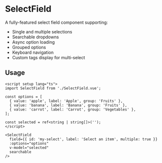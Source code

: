 
<Meta title="Form/SelectField" component={SelectField} />

# SelectField

A fully-featured select field component supporting:

- Single and multiple selections
- Searchable dropdowns
- Async option loading
- Grouped options
- Keyboard navigation
- Custom tags display for multi-select

## Usage

```vue
<script setup lang="ts">
import SelectField from './SelectField.vue';

const options = [
  { value: 'apple', label: 'Apple', group: 'Fruits' },
  { value: 'banana', label: 'Banana', group: 'Fruits' },
  { value: 'carrot', label: 'Carrot', group: 'Vegetables' },
];

const selected = ref<string | string[]>('');
</script>

<SelectField
  field={{ id: 'my-select', label: 'Select an item', multiple: true }}
  :options="options"
  v-model="selected"
  searchable
/>
